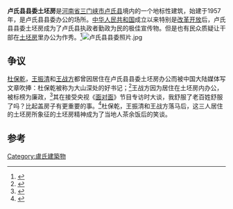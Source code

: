 {{coord|34.05262|111.04236|display=title}}
'''卢氏县县委土坯房'''是[[河南省|河南省]][[三门峡市|三门峡市]][[卢氏县|卢氏县]]境内的一个地标性建筑，始建于1957年，是卢氏县县委办公的场所。[[中华人民共和国|中华人民共和国]]成立以来特别是[[改革开放|改革开放]]后，卢氏县县委土坯房成为了卢氏县执政者勤政为民的极佳宣传物。但是也有民众质疑让干部在[[土坯房|土坯房]]里办公为作秀。<ref>{{Cite web|title=重访卢氏县委土坯房（改进作风探实效）-环球网|url=https://china.huanqiu.com/article/9CaKrnJBZCV|accessdate=2020-07-17|author=|date=|format=|publisher=|language=|archive-date=2020-07-17|archive-url=https://web.archive.org/web/20200717033511/https://china.huanqiu.com/article/9CaKrnJBZCV|dead-url=no}}</ref>[[File:卢氏县县委照片.jpg|thumb]]

== 争议 ==
[[杜保乾|杜保乾]]，[[王振清|王振清]]和[[王战方|王战方]]都曾因居住在卢氏县县委土坯房办公而被中国大陆媒体写文章吹捧：杜保乾被称为大山深处的好书记；<ref name="中国改革">{{Cite journal| issn = 1005-2100| issue = 09| pages = 58–59| last1 = 刘| first1 = 宁| last2 = 毛| first2 = 翔| title = 大山深处的好书记杜保钱| journal = 中国改革| accessdate = 2020-06-05| date = 1999| url = https://kns.cnki.net/KCMS/detail/detail.aspx?dbcode=CJFQ&dbname=CJFD9899&filename=ZGGG199909045&uid=WEEvREcwSlJHSldRa1FhdXNzY2Z2S3F6VlA3ajgyKzNYR1RDWFlBTzV2WT0=$9A4hF_YAuvQ5obgVAqNKPCYcEjKensW4ggI8Fm4gTkoUKaID8j8gFw!!&v=MTM1MzJUM3FUcldNMUZyQ1VSN3FmWWVacUZDam1VTHZMUHlyTWFiS3hGOWpNcG85QllZUjhlWDFMdXhZUzdEaDE=| archive-date = 2020-06-05| archive-url = https://web.archive.org/web/20200605141029/https://kns.cnki.net/KCMS/detail/detail.aspx?dbcode=CJFQ&dbname=CJFD9899&filename=ZGGG199909045&uid=WEEvREcwSlJHSldRa1FhdXNzY2Z2S3F6VlA3ajgyKzNYR1RDWFlBTzV2WT0=$9A4hF_YAuvQ5obgVAqNKPCYcEjKensW4ggI8Fm4gTkoUKaID8j8gFw!!&v=MTM1MzJUM3FUcldNMUZyQ1VSN3FmWWVacUZDam1VTHZMUHlyTWFiS3hGOWpNcG85QllZUjhlWDFMdXhZUzdEaDE=| dead-url = no}}</ref>王战方因为居住在土坯房内办公，被标榜为廉政，<ref>{{Cite web|title=“土坯房书记”落马前曾标榜廉政：女儿从没坐过我的车_手机凤凰网|url=https://ihn.ifeng.com/6217740/news.shtml?srctag=pc2m&back|accessdate=2020-07-17|author=|date=|format=|publisher=|language=}}</ref>其在接受央视《[[面对面|面对面]]》节目专访时大谈，我舒服了老百姓舒服了吗？比起盖房子有更重要的事。<ref>{{Cite web|title=资料视频-《面对面》王战方:县委大院中的“土坯房”-腾讯视频|url=https://m.baidu.com/sf?pd=video_page&nid=6623783178569437336&sign=11223156160705849334&word=%E7%8E%8B%E6%88%98%E6%96%B9&oword=%E7%8E%8B%E6%88%98%E6%96%B9&title=%E8%B5%84%E6%96%99%E8%A7%86%E9%A2%91-%E3%80%8A%E9%9D%A2%E5%AF%B9%E9%9D%A2%E3%80%8B%E7%8E%8B%E6%88%98%E6%96%B9%3A%E5%8E%BF%E5%A7%94%E5%A4%A7%E9%99%A2%E4%B8%AD%E7%9A%84%E2%80%9C%E5%9C%9F%E5%9D%AF%E6%88%BF%E2%80%9D&atn=index&alr=1&openapi=1&resource_id=5052&frsrcid=4185&cambrian_id=1612732424718028&sp=0&ext=%7B%22src%22%3A%22https%3A%5C%2F%5C%2Fvdse.bdstatic.com%5C%2F%5C%2F11898b4a4b82ac7957eaddaac0f9f3c1.mp4%3Fauthorization%3Dbce-auth-v1%252F40f207e648424f47b2e3dfbb1014b1a5%252F2020-07-15T08%253A22%253A01Z%252F-1%252Fhost%252Fda313587a9e73e609041b9acb0b73e3c8fa94270ffcc0181651a0d7032790201%22%2C%22loc%22%3A%22http%3A%5C%2F%5C%2Fv.qq.com%5C%2Fpage%5C%2Fn%5C%2Fu%5C%2F7%5C%2Fn01170kpxu7.html%22%2C%22log_loc%22%3A%22http%3A%5C%2F%5C%2Fv.qq.com%5C%2Fpage%5C%2Fn%5C%2Fu%5C%2F7%5C%2Fn01170kpxu7.html%22%2C%22duration%22%3A%221194%22%2C%22poster%22%3A%22http%253A%252F%252Fvdposter.bdstatic.com%252F4dd2c800fa66312c29bafbc68e6fba50.png%22%2C%22source%22%3A%22%22%2C%22s%22%3A%224fc5a291ae508fd21bb2c993d2c599d2%22%2C%22isHttps%22%3A1%2C%22isCompilation%22%3Anull%2C%22jsy%22%3A1%7D&top=%7B%22sfhs%22%3A1%2C%22_hold%22%3A2%7D&videoapp=1&fr0=A&fr1=A&lid=7591503993695591372&referlid=7591503993695591372&ms=1&frsrcid=4185&frorder=3&_t=1594951113662|accessdate=2020-07-17|author=|date=|format=|publisher=|language=|archive-date=2020-07-17|archive-url=https://web.archive.org/web/20200717020738/https://m.baidu.com/sf?pd=video_page&nid=6623783178569437336&sign=11223156160705849334&word=%E7%8E%8B%E6%88%98%E6%96%B9&oword=%E7%8E%8B%E6%88%98%E6%96%B9&title=%E8%B5%84%E6%96%99%E8%A7%86%E9%A2%91-%E3%80%8A%E9%9D%A2%E5%AF%B9%E9%9D%A2%E3%80%8B%E7%8E%8B%E6%88%98%E6%96%B9%3A%E5%8E%BF%E5%A7%94%E5%A4%A7%E9%99%A2%E4%B8%AD%E7%9A%84%E2%80%9C%E5%9C%9F%E5%9D%AF%E6%88%BF%E2%80%9D&atn=index&alr=1&openapi=1&resource_id=5052&frsrcid=4185&cambrian_id=1612732424718028&sp=0&ext=%7B%22src%22%3A%22https%3A%5C%2F%5C%2Fvdse.bdstatic.com%5C%2F%5C%2F11898b4a4b82ac7957eaddaac0f9f3c1.mp4%3Fauthorization%3Dbce-auth-v1%252F40f207e648424f47b2e3dfbb1014b1a5%252F2020-07-15T08%253A22%253A01Z%252F-1%252Fhost%252Fda313587a9e73e609041b9acb0b73e3c8fa94270ffcc0181651a0d7032790201%22%2C%22loc%22%3A%22http%3A%5C%2F%5C%2Fv.qq.com%5C%2Fpage%5C%2Fn%5C%2Fu%5C%2F7%5C%2Fn01170kpxu7.html%22%2C%22log_loc%22%3A%22http%3A%5C%2F%5C%2Fv.qq.com%5C%2Fpage%5C%2Fn%5C%2Fu%5C%2F7%5C%2Fn01170kpxu7.html%22%2C%22duration%22%3A%221194%22%2C%22poster%22%3A%22http%253A%252F%252Fvdposter.bdstatic.com%252F4dd2c800fa66312c29bafbc68e6fba50.png%22%2C%22source%22%3A%22%22%2C%22s%22%3A%224fc5a291ae508fd21bb2c993d2c599d2%22%2C%22isHttps%22%3A1%2C%22isCompilation%22%3Anull%2C%22jsy%22%3A1%7D&top=%7B%22sfhs%22%3A1%2C%22_hold%22%3A2%7D&videoapp=1&fr0=A&fr1=A&lid=7591503993695591372&referlid=7591503993695591372&ms=1&frsrcid=4185&frorder=3&_t=1594951113662|dead-url=no}}</ref>杜保乾，王振清和王战方落马后，这三人居住的土坯房所象征的土坯房精神成为了当地人茶余饭后的笑谈。

== 参考 ==
{{reflist}}

[[Category:盧氏建築物|Category:盧氏建築物]]